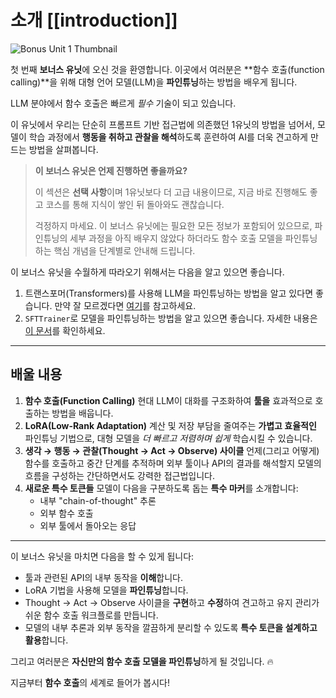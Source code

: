 # 소개 [[introduction]]

![Bonus Unit 1 Thumbnail](https://huggingface.co/datasets/agents-course/course-images/resolve/main/en/bonus-unit1/thumbnail.jpg)

첫 번째 **보너스 유닛**에 오신 것을 환영합니다. 이곳에서 여러분은 **함수 호출(function calling)**을 위해 대형 언어 모델(LLM)을 **파인튜닝**하는 방법을 배우게 됩니다.

LLM 분야에서 함수 호출은 빠르게 *필수* 기술이 되고 있습니다.

이 유닛에서 우리는 단순히 프롬프트 기반 접근법에 의존했던 1유닛의 방법을 넘어서, 모델이 학습 과정에서 **행동을 취하고 관찰을 해석**하도록 훈련하여 AI를 더욱 견고하게 만드는 방법을 살펴봅니다.

> **이 보너스 유닛은 언제 진행하면 좋을까요?**
>
> 이 섹션은 **선택 사항**이며 1유닛보다 더 고급 내용이므로, 지금 바로 진행해도 좋고 코스를 통해 지식이 쌓인 뒤 돌아와도 괜찮습니다.
>
> 걱정하지 마세요. 이 보너스 유닛에는 필요한 모든 정보가 포함되어 있으므로, 파인튜닝의 세부 과정을 아직 배우지 않았다 하더라도 함수 호출 모델을 파인튜닝하는 핵심 개념을 단계별로 안내해 드립니다.

이 보너스 유닛을 수월하게 따라오기 위해서는 다음을 알고 있으면 좋습니다.

1. 트랜스포머(Transformers)를 사용해 LLM을 파인튜닝하는 방법을 알고 있다면 좋습니다. 만약 잘 모르겠다면 [여기](https://huggingface.co/learn/nlp-course/chapter3/1?fw=pt)를 참고하세요.
2. `SFTTrainer`로 모델을 파인튜닝하는 방법을 알고 있으면 좋습니다. 자세한 내용은 [이 문서](https://huggingface.co/learn/nlp-course/en/chapter11/1)를 확인하세요.

---

## 배울 내용

1. **함수 호출(Function Calling)**
   현대 LLM이 대화를 구조화하여 **툴을** 효과적으로 호출하는 방법을 배웁니다.
2. **LoRA(Low-Rank Adaptation)**
   계산 및 저장 부담을 줄여주는 **가볍고 효율적인** 파인튜닝 기법으로, 대형 모델을 *더 빠르고 저렴하며 쉽게* 학습시킬 수 있습니다.
3. **생각 → 행동 → 관찰(Thought → Act → Observe) 사이클**
   언제(그리고 어떻게) 함수를 호출하고 중간 단계를 추적하며 외부 툴이나 API의 결과를 해석할지 모델의 흐름을 구성하는 간단하면서도 강력한 접근법입니다.
4. **새로운 특수 토큰들**
   모델이 다음을 구분하도록 돕는 **특수 마커**를 소개합니다:
   - 내부 "chain-of-thought" 추론
   - 외부 함수 호출
   - 외부 툴에서 돌아오는 응답

---

이 보너스 유닛을 마치면 다음을 할 수 있게 됩니다:

- 툴과 관련된 API의 내부 동작을 **이해**합니다.
- LoRA 기법을 사용해 모델을 **파인튜닝**합니다.
- Thought → Act → Observe 사이클을 **구현**하고 **수정**하여 견고하고 유지 관리가 쉬운 함수 호출 워크플로를 만듭니다.
- 모델의 내부 추론과 외부 동작을 깔끔하게 분리할 수 있도록 **특수 토큰을 설계하고 활용**합니다.

그리고 여러분은 **자신만의 함수 호출 모델을 파인튜닝**하게 될 것입니다. 🔥

지금부터 **함수 호출**의 세계로 들어가 봅시다!

